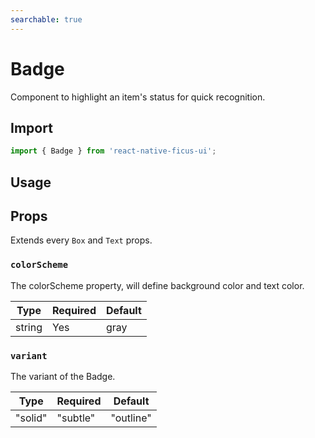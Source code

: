 ```yaml
---
searchable: true
---
```




# Badge

Component to highlight an item's status for quick recognition.

## Import

```js
import { Badge } from 'react-native-ficus-ui';
```

## Usage

<div className="mt-2">
  <ExpoDemo id="@bearstudio/ficus-ui-badge" />
</div>

## Props

Extends every `Box` and `Text` props.

### `colorScheme`

The colorScheme property, will define background color and text color.

| Type   | Required | Default |
| ------ | -------- | ------- |
| string | Yes      | gray    |

### `variant`

The variant of the Badge.

| Type           | Required | Default |
| -------------- | -------- | ------- |
| "solid" | "subtle" | "outline" | No       | "subtle"    |